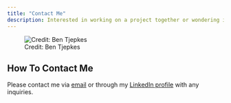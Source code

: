 ```yaml
---
title: "Contact Me"
description: Interested in working on a project together or wondering if I still have the code for a past project? Please reach out to me with any inquires.
---
```


![Credit: Ben Tjepkes](img-ben-with-bear.jpg)

## How To Contact Me

Please contact me via [email](mailto:benjamin.tjepkes+websitecontact@gmail.com) or through my [LinkedIn profile](https://www.linkedin.com/in/benjamintjepkes/) with any inquiries.
